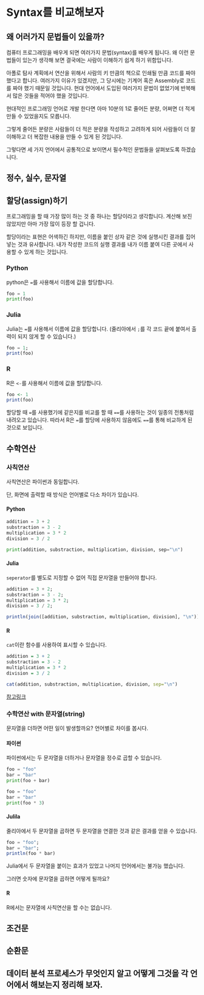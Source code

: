 # Syntax를 비교해보자

## 왜 어러가지 문법들이 있을까?

컴퓨터 프로그래밍을 배우게 되면 여러가지 문법(syntax)를 배우게 됩니다. 
왜 이런 문법들이 있는가 생각해 보면 결국에는 사람이 이해하기 쉽게 하기 위함입니다. 

아폴로 탐사 계획에서 연산을 위해서 사람의 키 만큼의 책으로 인쇄될 만큼 코드를 짜야 했다고 합니다. 여러가지 이유가 있겠지만, 그 당시에는 기계어 혹은 Assembly로 코드를 짜야 했기 때문일 것입니다. 현대 언어에서 도입된 여러가지 문법이 없었기에 반복해서 많은 것들을 적어야 했을 것입니다.  

현대적인 프로그래밍 언어로 개발 한다면 아마 10분의 1로 줄어든 분량, 어쩌면 더 적게 만들 수 있었을지도 모릅니다. 

그렇게 줄어든 분량은 사람들이 더 적은 분량을 작성하고 고려하게 되어 사람들이 더 잘 이해하고 더 복잡한 내용을 만들 수 있게 된 것입니다.

그렇다면 세 가지 언어에서 공통적으로 보이면서 필수적인 문법들을 살펴보도록 하겠습니다.

## 정수, 실수, 문자열



## 할당(assign)하기

프로그래밍을 할 때 가장 많이 하는 것 중 하나는 할당이라고 생각합니다.
계산해 보진 않았지만 아마 가장 많이 등장 할 겁니다.

할당이라는 표현은 어색하긴 하지만, 이름을 붙인 상자 같은 것에 실행시킨 결과를 집어 넣는 것과 유사합니다.
내가 작성한 코드의 실행 결과를 내가 이름 붙여 다른 곳에서 사용할 수 있게 하는 것입니다.

::: {.panel-tabset}

### Python

python은 `=`를 사용해서 이름에 값을 할당합니다.

```python
foo = 1
print(foo)
```

### Julia

Julia는 `=`를 사용해서 이름에 값을 할당합니다.
(줄리아에서 `;`를 각 코드 끝에 붙여서 출력이 되지 않게 할 수 있습니다.)
```julia
foo = 1;
print(foo)
```
###  R 
R은 `<-`를 사용해서 이름에 값을 할당합니다.
```r
foo <- 1
print(foo)
```

:::

할당할 때 `=`를 사용했기에 같은지를 비교를 할 때 `==`를 사용하는 것이 일종의 전통처럼 내려오고 있습니다. 따라서 R은 `=`를 할당에 사용하지 않음에도 `==`를 통해 비교하게 된 것으로 보입니다.


## 수학연산


### 사칙연산


사칙연산은 파이썬과 동일합니다.

단, 화면에 출력할 때 방식은 언어별로 다소 차이가 있습니다. 

::: {.panel-tabset}

#### Python

```python
addition = 3 + 2
substraction = 3 - 2
multiplication = 3 * 2
division = 3 / 2

print(addition, substraction, multiplication, division, sep="\n")

```

#### Julia 

`seperator`를 별도로 지정할 수 없어 직접 문자열을 만들어야 합니다.

```julia
addition = 3 + 2;
substraction = 3 - 2;
multiplication = 3 * 2;
division = 3 / 2;

println(join([addition, substraction, multiplication, division], "\n"))

```
#### R

`cat`이란 함수를 사용하여 표시할 수 있습니다.

```r
addition = 3 + 2
substraction = 3 - 2
multiplication = 3 * 2
division = 3 / 2

cat(addition, substraction, multiplication, division, sep="\n")
```

:::

[참고링크](https://kilhwan.github.io/rprogramming/)

### 수학연산 with 문자열(string)

문자열을 더하면 어떤 일이 발생할까요?
언어별로 차이를 봅시다.

::: {.panel-tabset}


#### 파이썬

파이썬에서는 두 문자열을 더하거나 문자열을 정수로 곱할 수 있습니다.

```python
foo = "foo"
bar = "bar"
print(foo + bar)
```

```python
foo = "foo"
bar = "bar"
print(foo * 3)
```

#### Julila

줄리아에서 두 문자열을 곱하면 두 문자열을 연결한 것과 같은 결과를 얻을 수 있습니다.

```julia
foo = "foo";
bar = "bar";
println(foo * bar)
```

Julia에서 두 문자열을 붙이는 효과가 있었고 나머지 언어에서는 불가능 했습니다.

그러면 숫자에 문자열을 곱하면 어떻게 될까요?


#### R

R에서는 문자열에 사칙연산을 할 수는 없습니다.

:::



## 조건문

## 순환문



## 데이터 분석 프로세스가 무엇인지 알고 어떻게 그것을 각 언어에서 해보는지 정리해 보자.